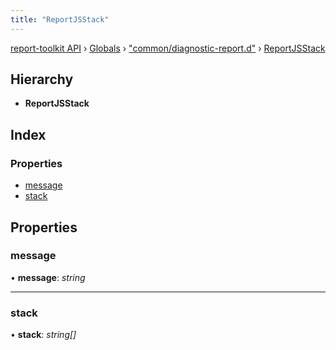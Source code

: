 ```yaml
---
title: "ReportJSStack"
---
```


[report-toolkit API](../home.mdx) › [Globals](../home.mdx) › ["common/diagnostic-report.d"](../modules/common_diagnostic_report_d_.mdx) › [ReportJSStack](common_diagnostic_report_d_.reportjsstack.mdx)

## Hierarchy

* **ReportJSStack**

## Index

### Properties

- [message](common_diagnostic_report_d_.reportjsstack#message)
- [stack](common_diagnostic_report_d_.reportjsstack#stack)

## Properties

### message

• **message**: *string*

___

### stack

• **stack**: *string[]*

